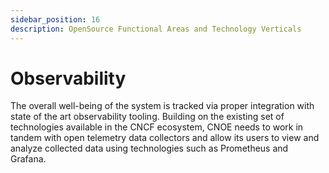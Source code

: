 ```yaml
---
sidebar_position: 16
description: OpenSource Functional Areas and Technology Verticals
---
```


# Observability

The overall well-being of the system is tracked via proper integration with state of the art observability tooling. Building on the existing set of technologies available in the CNCF ecosystem, CNOE needs to work in tandem with open telemetry data collectors and allow its users to view and analyze collected data using technologies such as Prometheus and Grafana.


